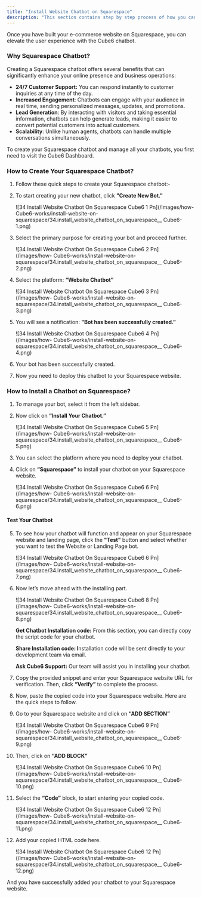 ```yaml
---
title: "Install Website Chatbot on Squarespace"
description: "This section contains step by step process of how you can install website chatbot on the Squarespace."
---
```


Once you have built your e-commerce website on Squarespace, you can elevate the user experience with the  Cube6 chatbot.

### **Why Squarespace Chatbot?**

Creating a Squarespace chatbot offers several benefits that can significantly enhance your online presence and business operations:

- **24/7 Customer Support:** You can respond instantly to customer inquiries at any time of the day.
- **Increased Engagement**: Chatbots can engage with your audience in real time, sending personalized messages, updates, and promotions.
- **Lead Generation**: By interacting with visitors and taking essential information, chatbots can help generate leads, making it easier to convert potential customers into actual customers.
- **Scalability**: Unlike human agents, chatbots can handle multiple conversations simultaneously.

To create your Squarespace chatbot and manage all your chatbots, you first need to visit the  Cube6 Dashboard.

### **How to Create Your Squarespace Chatbot?**

1. Follow these quick steps to create your Squarespace chatbot:-
2. To start creating your new chatbot, click **"Create New Bot."**

   ![34 Install Website Chatbot On Squarespace  Cube6 1 Pn](/images/how- Cube6-works/install-website-on-squarespace/34.install_website_chatbot_on_squarespace__ Cube6-1.png)
3. Select the primary purpose for creating your bot and proceed further.

   ![34 Install Website Chatbot On Squarespace  Cube6 2 Pn](/images/how- Cube6-works/install-website-on-squarespace/34.install_website_chatbot_on_squarespace__ Cube6-2.png)
4. Select the platform: **“Website Chatbot”**

   ![34 Install Website Chatbot On Squarespace  Cube6 3 Pn](/images/how- Cube6-works/install-website-on-squarespace/34.install_website_chatbot_on_squarespace__ Cube6-3.png)
5. You will see a notification: **"Bot has been successfully created.”**

   ![34 Install Website Chatbot On Squarespace  Cube6 4 Pn](/images/how- Cube6-works/install-website-on-squarespace/34.install_website_chatbot_on_squarespace__ Cube6-4.png)
6. Your bot has been successfully created.
7. Now you need to deploy this chatbot to your Squarespace website.

### **How to Install a Chatbot on Squarespace?**

1. To manage your bot, select it from the left sidebar.
2. Now click on **“Install Your Chatbot.”**

   ![34 Install Website Chatbot On Squarespace  Cube6 5 Pn](/images/how- Cube6-works/install-website-on-squarespace/34.install_website_chatbot_on_squarespace__ Cube6-5.png)
3. You can select the platform where you need to deploy your chatbot.
4. Click on **“Squarespace”** to install your chatbot on your Squarespace website.

   ![34 Install Website Chatbot On Squarespace  Cube6 6 Pn](/images/how- Cube6-works/install-website-on-squarespace/34.install_website_chatbot_on_squarespace__ Cube6-6.png)

#### **Test Your Chatbot**

 5. To see how your chatbot will function and appear on your Squarespace website and landing page, click the **"Test"** button and select whether you want to test the Website or Landing Page bot.

    ![34 Install Website Chatbot On Squarespace  Cube6 6 Pn](/images/how- Cube6-works/install-website-on-squarespace/34.install_website_chatbot_on_squarespace__ Cube6-7.png)
 6. Now let’s move ahead with the installing part.

    ![34 Install Website Chatbot On Squarespace  Cube6 8 Pn](/images/how- Cube6-works/install-website-on-squarespace/34.install_website_chatbot_on_squarespace__ Cube6-8.png)

    **Get Chatbot Installation code:** From this section, you can directly copy the script code for your chatbot.

    **Share Installation code: I**nstallation code will be sent directly to your development team via email.

    **Ask  Cube6 Support:** Our team will assist you in installing your chatbot.
 7. Copy the provided snippet and enter your Squarespace website URL for verification. Then, click **“Verify”** to complete the process.
 8. Now, paste the copied code into your Squarespace website. Here are the quick steps to follow.
 9. Go to your Squarespace website and click on **“ADD SECTION”**

    ![34 Install Website Chatbot On Squarespace  Cube6 9 Pn](/images/how- Cube6-works/install-website-on-squarespace/34.install_website_chatbot_on_squarespace__ Cube6-9.png)
10. Then, click on **“ADD BLOCK”**

    ![34 Install Website Chatbot On Squarespace  Cube6 10 Pn](/images/how- Cube6-works/install-website-on-squarespace/34.install_website_chatbot_on_squarespace__ Cube6-10.png)
11. Select the **“Code”** block, to start entering your copied code.

    ![34 Install Website Chatbot On Squarespace  Cube6 12 Pn](/images/how- Cube6-works/install-website-on-squarespace/34.install_website_chatbot_on_squarespace__ Cube6-11.png)
12. Add your copied HTML code here.

    ![34 Install Website Chatbot On Squarespace  Cube6 12 Pn](/images/how- Cube6-works/install-website-on-squarespace/34.install_website_chatbot_on_squarespace__ Cube6-12.png)

And you have successfully added your chatbot to your Squarespace website.